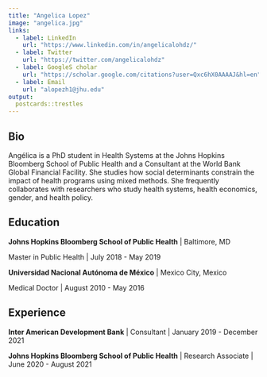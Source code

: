 ```yaml
---
title: "Angelica Lopez"
image: "angelica.jpg"
links:
  - label: LinkedIn
    url: "https://www.linkedin.com/in/angelicalohdz/"
  - label: Twitter
    url: "https://twitter.com/angelicalohdz"
  - label: GoogleS cholar
    url: "https://scholar.google.com/citations?user=Qxc6hX0AAAAJ&hl=en"
  - label: Email
    url: "alopezh1@jhu.edu"
output:
  postcards::trestles
---
```

 
## Bio

Angélica is a PhD student in Health Systems at the Johns Hopkins Bloomberg School of Public Health and a Consultant at the World Bank Global Financial Facility. She studies how social determinants constrain the impact of health programs using mixed methods. She frequently collaborates with researchers who study health systems, health economics, gender, and health policy. 


## Education

**Johns Hopkins Bloomberg School of Public Health** | Baltimore, MD

Master in Public Health | July 2018 - May 2019

**Universidad Nacional Autónoma de México** | Mexico City, Mexico

Medical Doctor | August 2010 - May 2016

## Experience

**Inter American Development Bank** | Consultant | January 2019 - December 2021

**Johns Hopkins Bloomberg School of Public Health** | Research Associate | June 2020 - August 2021
